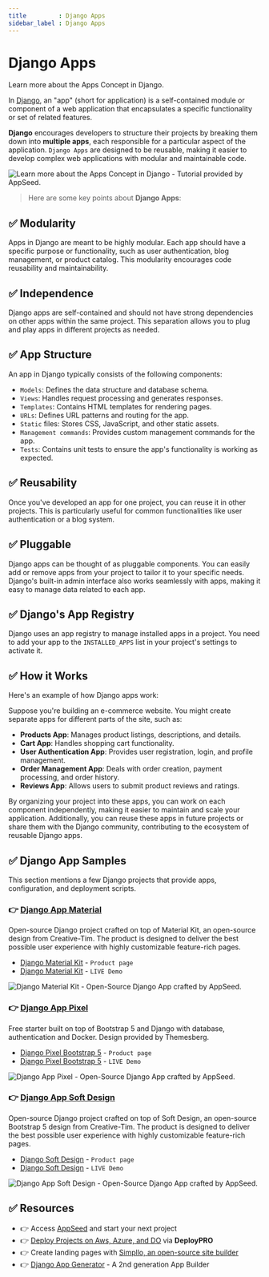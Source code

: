 ```yaml
---
title         : Django Apps
sidebar_label : Django Apps
---
```


# Django Apps

<SubHeading>Learn more about the Apps Concept in Django.</SubHeading>

In [Django](https://www.djangoproject.com/), an "app" (short for application) is a self-contained module or component of a web application that encapsulates a specific functionality or set of related features. 

**Django** encourages developers to structure their projects by breaking them down into **multiple apps**, each responsible for a particular aspect of the application. 
`Django Apps` are designed to be reusable, making it easier to develop complex web applications with modular and maintainable code.

![Learn more about the Apps Concept in Django - Tutorial provided by AppSeed.](https://user-images.githubusercontent.com/51070104/268675023-54ea4ace-a8ad-442b-9b43-2ba12a6403ba.jpg)

> Here are some key points about **Django Apps**:

## ✅ **Modularity** 

Apps in Django are meant to be highly modular. Each app should have a specific purpose or functionality, such as user authentication, blog management, or product catalog. 
This modularity encourages code reusability and maintainability.

## ✅ **Independence** 

Django apps are self-contained and should not have strong dependencies on other apps within the same project. 
This separation allows you to plug and play apps in different projects as needed.

## ✅ **App Structure** 

An app in Django typically consists of the following components:

- `Models`: Defines the data structure and database schema.
- `Views`: Handles request processing and generates responses.
- `Templates`: Contains HTML templates for rendering pages.
- `URLs`: Defines URL patterns and routing for the app.
- `Static` files: Stores CSS, JavaScript, and other static assets.
- `Management commands`: Provides custom management commands for the app.
- `Tests`: Contains unit tests to ensure the app's functionality is working as expected.

## ✅ **Reusability** 

Once you've developed an app for one project, you can reuse it in other projects. This is particularly useful for common functionalities like user authentication or a blog system.

## ✅ **Pluggable** 

Django apps can be thought of as pluggable components. You can easily add or remove apps from your project to tailor it to your specific needs. Django's built-in admin interface also works seamlessly with apps, making it easy to manage data related to each app.

## ✅ **Django's App Registry** 

Django uses an app registry to manage installed apps in a project. You need to add your app to the `INSTALLED_APPS` list in your project's settings to activate it.

## ✅ How it Works 

Here's an example of how Django apps work:

Suppose you're building an e-commerce website. You might create separate apps for different parts of the site, such as:

- **Products App**: Manages product listings, descriptions, and details.
- **Cart App**: Handles shopping cart functionality.
- **User Authentication App**: Provides user registration, login, and profile management.
- **Order Management App**: Deals with order creation, payment processing, and order history.
- **Reviews App**: Allows users to submit product reviews and ratings.

By organizing your project into these apps, you can work on each component independently, making it easier to maintain and scale your application. 
Additionally, you can reuse these apps in future projects or share them with the Django community, contributing to the ecosystem of reusable Django apps.

## ✅ Django App Samples 

This section mentions a few Django projects that provide apps, configuration, and deployment scripts.

### 👉 [Django App Material](https://appseed.us/product/material-kit/django/)

Open-source Django project crafted on top of Material Kit, an open-source design from Creative-Tim. The product is designed to deliver the best possible user experience with highly customizable feature-rich pages.

- [Django Material Kit](https://appseed.us/product/material-kit/django/) - `Product page`
- [Django Material Kit](https://django-material-kit.appseed-srv1.com/) - `LIVE Demo`

![Django Material Kit - Open-Source Django App crafted by AppSeed.](https://github-production-user-asset-6210df.s3.amazonaws.com/51070104/271758871-11ca6a9b-36ca-4b03-b842-c8e81a2dbf5b.jpg)

### 👉 [Django App Pixel](https://appseed.us/product/pixel-bootstrap/django/)

Free starter built on top of Bootstrap 5 and Django with database, authentication and Docker. Design provided by Themesberg. 

- [Django Pixel Bootstrap 5](https://appseed.us/product/pixel-bootstrap/django/) - `Product page`
- [Django Pixel Bootstrap 5](https://django-pixel-lite.appseed-srv1.com/) - `LIVE Demo`

![Django App Pixel - Open-Source Django App crafted by AppSeed.](https://github-production-user-asset-6210df.s3.amazonaws.com/51070104/271758873-b86127ea-7bb5-40d1-9147-1ce9ceb6cd08.jpg)

### 👉 [Django App Soft Design](https://appseed.us/product/soft-ui-design/django/)

Open-source Django project crafted on top of Soft Design, an open-source Bootstrap 5 design from Creative-Tim. 
The product is designed to deliver the best possible user experience with highly customizable feature-rich pages.

- [Django Soft Design](https://appseed.us/product/soft-ui-design/django/) - `Product page`
- [Django Soft Design](https://django-soft-ui-free.appseed-srv1.com/) - `LIVE Demo`

![Django App Soft Design - Open-Source Django App crafted by AppSeed.](https://github-production-user-asset-6210df.s3.amazonaws.com/51070104/271758875-afa21f6e-0e80-4913-b64d-d918a1d4e05e.jpg) 

## ✅ Resources 

- 👉 Access [AppSeed](https://appseed.us/) and start your next project
- 👉 [Deploy Projects on Aws, Azure, and DO](https://www.docs.deploypro.dev/) via **DeployPRO**
- 👉 Create landing pages with [Simpllo, an open-source site builder](https://www.simpllo.com/)
- 👉 [Django App Generator](https://app-generator.dev/django/) - A 2nd generation App Builder
